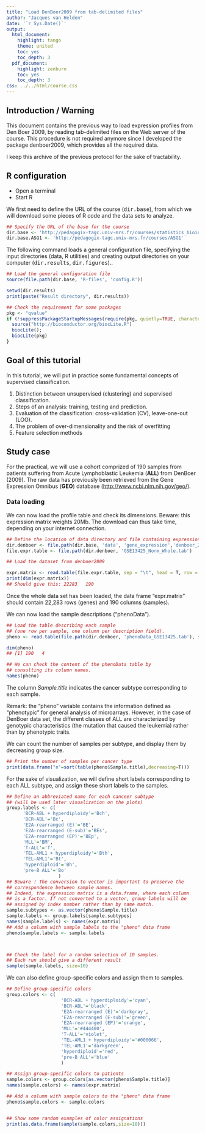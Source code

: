 ```yaml
---
title: "Load DenBoer2009 from tab-delimited files"
author: "Jacques van Helden"
date: '`r Sys.Date()`'
output:
  html_document:
    highlight: tango
    theme: united
    toc: yes
    toc_depth: 3
  pdf_document:
    highlight: zenburn
    toc: yes
    toc_depth: 3
css: ../../html/course.css
---
```


## Introduction / Warning

This document contains the previous way to load expression profiles from Den Boer 2009, by reading tab-delimited files on the Web server of the course. This procedure is not required anymore since I developed the package denboer2009, which provides all the required data. 


I keep this archive of the previous protocol for the sake of tractability. 

## R configuration

<div class="protocol">
* Open a terminal
* Start R
</div>

We first need to define the URL of the course (<tt>dir.base</tt>), from which we will download some pieces of <span class="program">R</span> code and the data sets to analyze.

``` r
## Specify the URL of the base for the course
dir.base <- 'http://pedagogix-tagc.univ-mrs.fr/courses/statistics_bioinformatics'
dir.base.ASG1 <- 'http://pedagogix-tagc.univ-mrs.fr/courses/ASG1'

```

The following command loads a general configuration file, specifying
the input directories (data, <span class="program">R</span> utilities) and creating output
directories on your computer (<tt>dir.results</tt>,
<tt>dir.figures</tt>)..

``` r
## Load the general configuration file
source(file.path(dir.base, 'R-files', 'config.R'))

setwd(dir.results)
print(paste("Result directory", dir.results))
```



```r
## Check the requirement for some packages
pkg <- "qvalue"
if (!suppressPackageStartupMessages(require(pkg, quietly=TRUE, character.only = TRUE))) {
  source("http://bioconductor.org/biocLite.R")
  biocLite();
  biocLite(pkg)
}
```


## Goal of this tutorial

In this tutorial, we will put in practice some fundamental concepts of supervised classification.

1. Distinction between unsupervised (clustering) and supervised classification.
2. Steps of an analysis: training, testing and prediction.
3. Evaluation of the classification: cross-validation (<span class="concept">CV</span>), leave-one-out (<span class="concept">LOO</span>).
4. The problem of over-dimensionality and the risk of overfitting
5. Feature selection methods

## Study case

For the practical, we will use a cohort comprized of 190 samples from patients suffering from Acute Lymphoblastic Leukemia (**ALL**) from DenBoer (2009). The raw data has previously been retrieved from the Gene Expression Omnibus (**GEO**) database ([http://www.ncbi.nlm.nih.gov/geo/](http://www.ncbi.nlm.nih.gov/geo/)).

### Data loading

We can now load the profile table and check its dimensions. Beware: this expression matrix weights 20Mb. The download can thus take time, depending on your internet connection.

``` r
## Define the location of data directory and file containing expression profiles
dir.denboer <- file.path(dir.base, 'data', 'gene_expression','denboer_2009')
file.expr.table <- file.path(dir.denboer, 'GSE13425_Norm_Whole.tab')

## Load the dataset from denboer2009

expr.matrix <- read.table(file.expr.table, sep = "\t", head = T, row = 1)
print(dim(expr.matrix))
## Should give this: 22283   190


```

Once the whole data set has been loaded, the data frame "expr.matrix"
should contain 22,283 rows (genes) and 190 columns (samples).

We can now load the sample descriptions ("phenoData").

``` r
## Load the table describing each sample 
## (one row per sample, one column per description field).
pheno <- read.table(file.path(dir.denboer, 'phenoData_GSE13425.tab'), sep='\t', head=TRUE, row=1)

dim(pheno)
## [1] 190   4

## We can check the content of the phenoData table by
## consulting its column names.
names(pheno)
```


The column *Sample.title* indicates the cancer subtype corresponding to each sample. 

Remark: the "pheno" variable contains the information defined as "phenotypic" for general analysis of microarrays. However, in the case of DenBoer data set, the different classes of ALL are characterized by genotypic characteristics (the mutation that caused the leukemia) rather than by phenotypic traits.

We can count the number of samples per subtype, and display them by decreasing group size.
 
``` r
## Print the number of samples per cancer type
print(data.frame("n"=sort(table(pheno$Sample.title),decreasing=T)))
```

For the sake of visualization, we will define short labels corresponding to each ALL subtype, and assign these short labels to the samples.

``` r
## Define an abbreviated name for each canceer subtype 
## (will be used later visualization on the plots)
group.labels <- c(
      'BCR-ABL + hyperdiploidy'='Bch',
      'BCR-ABL'='Bc',
      'E2A-rearranged (E)'='BE',
      'E2A-rearranged (E-sub)'='BEs',
      'E2A-rearranged (EP)'='BEp',
      'MLL'='BM',
      'T-ALL'='T',
      'TEL-AML1 + hyperdiploidy'='Bth',
      'TEL-AML1'='Bt',
      'hyperdiploid'='Bh',
      'pre-B ALL'='Bo'
                   )
## Beware ! The conversion to vector is important to preserve the 
## correspondence between sample names. 
## Indeed, the expression matrix is a data.frame, where each column 
## is a factor. If not converted to a vector, group labels will be 
## assigned by index number rather than by name match.
sample.subtypes <- as.vector(pheno$Sample.title)
sample.labels <- group.labels[sample.subtypes]
names(sample.labels) <- names(expr.matrix)
## Add a column with sample labels to the "pheno" data frame
pheno$sample.labels <- sample.labels



## Check the label for a random selection of 10 samples. 
## Each run should give a different result
sample(sample.labels, size=10)
```

We can also define group-specific colors and assign them to samples.

``` r
## Define group-specific colors
group.colors <- c(
                    'BCR-ABL + hyperdiploidy'='cyan',
                    'BCR-ABL'='black',
                    'E2A-rearranged (E)'='darkgray',
                    'E2A-rearranged (E-sub)'='green',
                    'E2A-rearranged (EP)'='orange',
                    'MLL'='#444400',
                    'T-ALL'='violet',
                    'TEL-AML1 + hyperdiploidy'='#000066',
                    'TEL-AML1'='darkgreen',
                    'hyperdiploid'='red',
                    'pre-B ALL'='blue'
                    )

## Assign group-specific colors to patients
sample.colors <- group.colors[as.vector(pheno$Sample.title)]
names(sample.colors) <- names(expr.matrix)

## Add a column with sample colors to the "pheno" data frame
pheno$sample.colors <- sample.colors


## Show some random examples of color assignations
print(as.data.frame(sample(sample.colors,size=10)))
```



